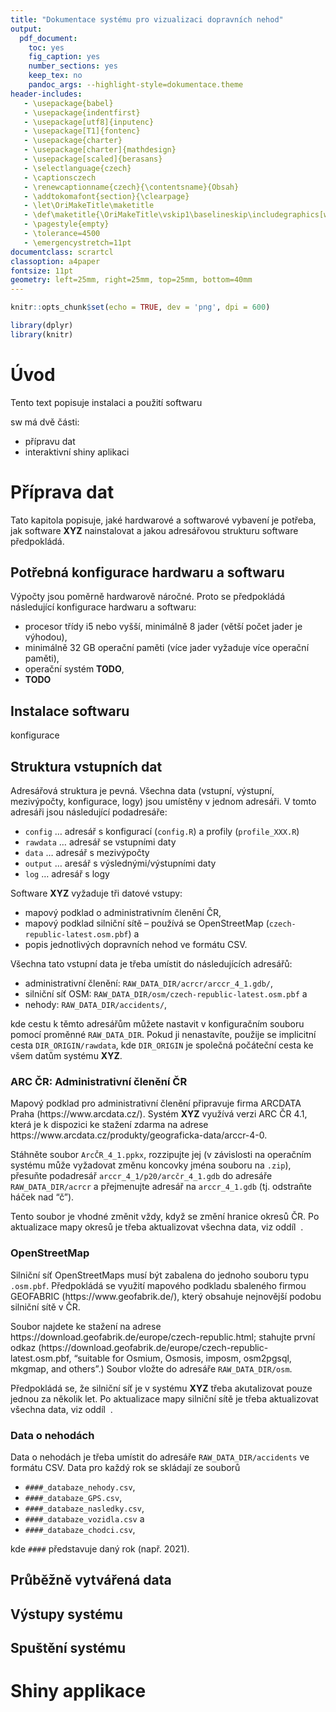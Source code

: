 ```yaml
---
title: "Dokumentace systému pro vizualizaci dopravních nehod"
output: 
  pdf_document: 
    toc: yes
    fig_caption: yes
    number_sections: yes
    keep_tex: no
    pandoc_args: --highlight-style=dokumentace.theme
header-includes:
   - \usepackage{babel}
   - \usepackage{indentfirst}
   - \usepackage[utf8]{inputenc}
   - \usepackage[T1]{fontenc}
   - \usepackage{charter}
   - \usepackage[charter]{mathdesign}
   - \usepackage[scaled]{berasans}
   - \selectlanguage{czech}
   - \captionsczech
   - \renewcaptionname{czech}{\contentsname}{Obsah}
   - \addtokomafont{section}{\clearpage}
   - \let\OriMakeTitle\maketitle
   - \def\maketitle{\OriMakeTitle\vskip1\baselineskip\includegraphics[width=\linewidth]{fuze.pdf}\vskip11\baselineskip Software byl vytvořen týmem Masarykovy univerzity s~podporou grantu TAČR TL02000122 {\em Systém pro podporu rozhodování při posuzování fúzí na trzích s\ homogenním produktem a prostorovou diferenciací}.\thispagestyle{empty}}
   - \pagestyle{empty}
   - \tolerance=4500
   - \emergencystretch=11pt
documentclass: scrartcl
classoption: a4paper
fontsize: 11pt
geometry: left=25mm, right=25mm, top=25mm, bottom=40mm
---
```


<!--
Návod k nastavení LaTeXové třídy scrartcl je zde:
http://mirrors.ibiblio.org/CTAN/macros/latex/contrib/koma-script/doc/scrguien.pdf

Návod k nastavení barevného zvýraznění kódu:
https://community.rstudio.com/t/edit-tango-highlight/39106/2

Jak nastavit barevné zvýraznění v YAML:
https://stackoverflow.com/questions/24682878/set-highlight-style-from-pandoc-yaml-front-matter

Příklady vestavěného barevného zvýraznění kódu:
https://www.garrickadenbuie.com/blog/pandoc-syntax-highlighting-examples/
-->
```r
knitr::opts_chunk$set(echo = TRUE, dev = 'png', dpi = 600)
```

```r
library(dplyr)
library(knitr)
```



\newpage
\pagestyle{plain}
\setcounter{page}{1}



# Úvod

Tento text popisuje instalaci a použití softwaru

sw má dvě části:

- přípravu dat
- interaktivní shiny aplikaci





# Příprava dat

Tato kapitola popisuje, jaké hardwarové a softwarové vybavení je potřeba, jak software **XYZ** nainstalovat a jakou adresářovou strukturu software předpokládá.



## Potřebná konfigurace hardwaru a softwaru {#sec:hw-sw-config}

Výpočty jsou poměrně hardwarově náročné. Proto se předpokládá následující konfigurace hardwaru a softwaru:

- procesor třídy i5 nebo vyšší, minimálně 8\ jader (větší počet jader je výhodou),
- minimálně 32\ GB operační paměti (více jader vyžaduje více operační paměti),
- operační systém **TODO**,
- **TODO**



## Instalace softwaru


konfigurace




## Struktura vstupních dat {#kap:input-data}

Adresářová struktura je pevná. Všechna data (vstupní, výstupní, mezivýpočty, konfigurace, logy) jsou umístěny v jednom adresáři. V\ tomto adresáři jsou následující podadresáře:

- `config` ... adresář s\ konfigurací (`config.R`) a profily (`profile_XXX.R`)
- `rawdata` ... adresář se vstupními daty
- `data` ... adresář s\ mezivýpočty
- `output` ... aresář s\ výslednými/výstupními daty
- `log` ... adresář s\ logy


Software **XYZ** vyžaduje tři datové vstupy:

- mapový podklad o administrativním členění ČR,
- mapový podklad silniční sítě\ -- používá se OpenStreetMap (`czech-republic-latest.osm.pbf`) a
- popis jednotlivých dopravních nehod ve formátu CSV.

Všechna tato vstupní data je třeba umístit do následujících adresářů:

- administrativní členění: `RAW_DATA_DIR/acrcr/arccr_4_1.gdb/`,
- silniční síť OSM: `RAW_DATA_DIR/osm/czech-republic-latest.osm.pbf` a
- nehody: `RAW_DATA_DIR/accidents/`,

kde cestu k\ těmto adresářům můžete nastavit v\ konfiguračním souboru pomocí proměnné `RAW_DATA_DIR`. Pokud ji nenastavíte, použije se implicitní cesta `DIR_ORIGIN/rawdata`, kde `DIR_ORIGIN` je společná počáteční cesta ke všem datům systému **XYZ**.


### ARC ČR: Administrativní členění ČR

Mapový podklad pro administrativní členění připravuje firma ARCDATA Praha (https://www.arcdata.cz/). Systém **XYZ** využívá verzi ARC\ ČR\ 4.1, která je k\ dispozici ke stažení zdarma na adrese https://www.arcdata.cz/produkty/geograficka-data/arccr-4-0.

Stáhněte soubor `ArcČR_4_1.ppkx`, rozzipujte jej (v\ závislosti na operačním systému může vyžadovat změnu koncovky jména souboru na `.zip`), přesuňte podadresář `arccr_4_1/p20/arcčr_4_1.gdb` do adresáře `RAW_DATA_DIR/acrcr` a přejmenujte adresář na `arccr_4_1.gdb` (tj.\ odstraňte háček nad "č").

Tento soubor je vhodné změnit vždy, když se změní hranice okresů ČR. Po aktualizace mapy okresů je třeba aktualizovat všechna data, viz oddíl\  \ref{sec:aktutalizace-dat}.


### OpenStreetMap

Silniční síť OpenStreetMaps musí být zabalena do jednoho souboru typu `.osm.pbf`. Předpokládá se využití mapového podkladu sbaleného firmou GEOFABRIC (https://www.geofabrik.de/), který obsahuje nejnovější podobu silniční sítě v\ ČR.

Soubor najdete ke stažení na adrese https://download.geofabrik.de/europe/czech-republic.html; stahujte první odkaz (https://download.geofabrik.de/europe/czech-republic-latest.osm.pbf, "suitable for Osmium, Osmosis, imposm, osm2pgsql, mkgmap, and others".) Soubor vložte do adresáře `RAW_DATA_DIR/osm`.

Předpokládá se, že silniční síť je v\ systému **XYZ** třeba akutalizovat pouze jednou za několik let. Po aktualizace mapy silniční sítě je třeba aktualizovat všechna data, viz oddíl\  \ref{sec:aktutalizace-dat}.


### Data o nehodách

Data o\ nehodách je třeba umístit do adresáře `RAW_DATA_DIR/accidents` ve formátu CSV. Data pro každý rok se skládají ze souborů

- `####_databaze_nehody.csv`,
- `####_databaze_GPS.csv`,
- `####_databaze_nasledky.csv`,
- `####_databaze_vozidla.csv` a
- `####_databaze_chodci.csv`,

kde `####` představuje daný rok (např.\ 2021).




## Průběžně vytvářená data



## Výstupy systému



## Spuštění systému {#sec:aktutalizace-dat}





# Shiny applikace
